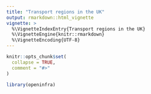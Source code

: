 ```yaml
---
title: "Transport regions in the UK"
output: rmarkdown::html_vignette
vignette: >
  %\VignetteIndexEntry{Transport regions in the UK}
  %\VignetteEngine{knitr::rmarkdown}
  %\VignetteEncoding{UTF-8}
---
```


```r
knitr::opts_chunk$set(
  collapse = TRUE,
  comment = "#>"
)
```

```r
library(openinfra)
```
